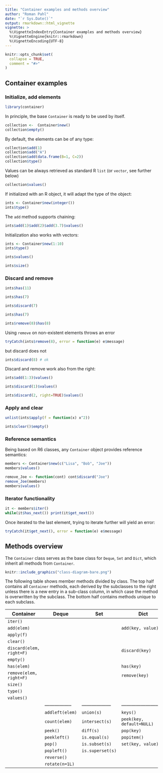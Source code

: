 ```yaml
---
title: "Container examples and methods overview"
author: "Roman Pahl"
date: "`r Sys.Date()`"
output: rmarkdown::html_vignette
vignette: >
  %\VignetteIndexEntry{Container examples and methods overview}
  %\VignetteEngine{knitr::rmarkdown}
  %\VignetteEncoding{UTF-8}
---
```


```r
knitr::opts_chunk$set(
  collapse = TRUE,
  comment = "#>"
)
```

## Container examples
### Initialize, add elements
```r
library(container)
```

In principle, the base `Container` is ready to be used by itself. 
```r
collection <-  Container$new()
collection$empty()
```

By default, the elements can be of any type:
```r
collection$add(1)
collection$add("A")
collection$add(data.frame(B=1, C=2))
collection$type()
```

Values can be always retrieved as standard R `list` (or `vector`, see further below)
```r
collection$values()
```

If initialized with an R object, it will adapt the type of the object:
```r
ints <- Container$new(integer())
ints$type()
```

The `add` method supports chaining:
```r
ints$add(1)$add(2)$add(3.7)$values()
```

Initialization also works with vectors:
```r
ints <- Container$new(1:10)
ints$type()
```
```r
ints$values()
```
```r
ints$size()
```

### Discard and remove
```r
ints$has(11)
```
```r
ints$has(7)
```
```r
ints$discard(7)
```
```r
ints$has(7)
```
```r
ints$remove(8)$has(8)
```

Using `remove` on non-existent elements throws an error
```r
tryCatch(ints$remove(8), error = function(e) e$message)
```

but discard does not
```r
ints$discard(8) # ok
```


Discard and remove work also from the right:
```r
ints$add(1:3)$values()
```

```r
ints$discard(1)$values()
```
```r
ints$discard(2, right=TRUE)$values()
```

### Apply and clear
```r
unlist(ints$apply(f = function(x) x^2))
```

```r
ints$clear()$empty()
```

### Reference semantics
Being based on R6 classes, any `Container` object provides reference semantics:
```r
members <- Container$new(c("Lisa", "Bob", "Joe"))
members$values()
```

```r
remove_Joe <- function(cont) cont$discard("Joe")
remove_Joe(members)
members$values()
```

### Iterator functionality
```r
it <- members$iter()
while(it$has_next()) print(it$get_next())
```

Once iterated to the last element, trying to iterate further will yield an error:
```r
tryCatch(it$get_next(), error = function(e) e$message)
```

## Methods overview
The `Container` class serves as the base class for `Deque`, `Set` and `Dict`, which inherit all methods from `Container`.
```r
knitr::include_graphics("class-diagram-bare.png")
```


The following table shows member methods divided by class. The top half contains all `Container` methods, each derived by the subclasses to the right unless there is a new entry in a sub-class column, in which case the method is overwritten by the subclass.
The bottom half contains methods unique to each subclass.

| Container                | Deque           | Set              | Dict                      |
|--------------------------|-----------------|------------------|---------------------------|
| `iter()`                 |                 |                  |                           |
| `add(elem)`              |                 |                  | `add(key, value)`         |
| `apply(f)`               |                 |                  |                           |
| `clear()`                |                 |                  |                           |
| `discard(elem, right=F)` |                 |                  | `discard(key)`            |
| `empty()`                |                 |                  |                           |
| `has(elem)`              |                 |                  |  `has(key)`               |
| `remove(elem, right=F)`  |                 |                  |  `remove(key)`            |
| `size()`                 |                 |                  |                           |
| `type()`                 |                 |                  |                           |
| `values()`               |                 |                  |                           |
|                          |-----------------|------------------|---------------------------|
|                          | `addleft(elem)` | `union(s)`       | `keys()`                  |
|                          | `count(elem)`   | `intersect(s)`   | `peek(key, default=NULL)` |
|                          | `peek()`        | `diff(s)`        | `pop(key)`                |
|                          | `peekleft()`    | `is.equal(s)`    | `popitem()`               |
|                          | `pop()`         | `is.subset(s)`   | `set(key, value)`         |
|                          | `popleft()`     | `is.superset(s)` |                           |
|                          | `reverse()`     |                  |                           |
|                          | `rotate(n=1L)`  |                  |                           |




